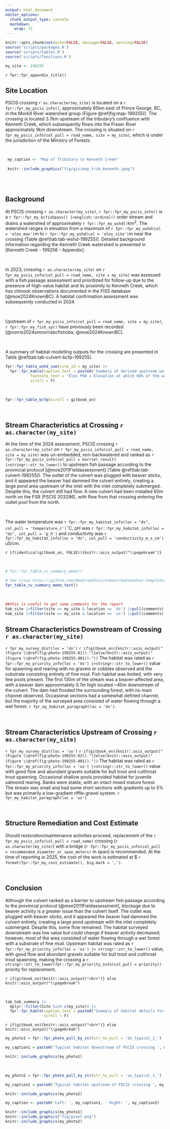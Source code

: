 ```yaml
---
output: html_document
editor_options: 
  chunk_output_type: console
  markdown: 
    wrap: 72
---
```


```r
knitr::opts_chunk$set(echo=FALSE, message=FALSE, warning=FALSE)
source('scripts/packages.R')
source('scripts/tables.R')
source('scripts/functions.R')
```

```r
my_site <- 199255
```

`r fpr::fpr_appendix_title()`


## Site Location {.unnumbered}

PSCIS crossing `r as.character(my_site)` is located on a `r fpr::fpr_my_pscis_info()`, approximately 65km east of Prince George, BC, in the Morkill River watershed group (Figure \@ref(fig:map-199255)). The crossing is located 3.7km upstream of the tributary's confluence with Kenneth Creek, which subsequently flows into the Fraser River approximately 9km downstream. The crossing is situated on `r fpr_my_pscis_info(col_pull = road_name, site = my_site)`, which is under the jurisdiction of the Ministry of Forests.

<br>

```r
 my_caption <- "Map of Tributary to Kenneth Creek"
 
 knitr::include_graphics("fig/gis/map_trib_kenneth.jpeg")
 
```

<br>


## Background {.unnumbered}

At PSCIS crossing `r as.character(my_site)`, `r fpr::fpr_my_pscis_info()` is a
`r fpr::fpr_my_bcfishpass() |>english::ordinal()` order stream and drains a watershed of approximately
`r fpr::fpr_my_wshd()`km^2^. The watershed ranges in elevation from
a maximum of `r fpr::fpr_my_wshd(col = 'elev_max')`m to
`r fpr::fpr_my_wshd(col = 'elev_site')`m near the crossing (Table
\@ref(tab:tab-wshd-199255)). Detailed background information regarding the Kenneth Creek watershed is presented in [Kenneth Creek - 199256 - Appendix]. 

<br>

In 2023, crossing `r as.character(my_site)` on `r fpr_my_pscis_info(col_pull = road_name, site = my_site)`  was assessed with a fish passage assessment and prioritized for follow-up due to the presence of high-value habitat and its proximity to Kenneth Creek, which has chinook observations documented in the FISS database [@moe2024KnownBC]. A habitat confirmation assessment was subsequently conducted in 2024. 

<br>

Upstream of `r fpr_my_pscis_info(col_pull = road_name, site = my_site)`, `r fpr::fpr_my_fish_sp()` have previously been recorded [@norris2024smnorrisbcfishobs; @moe2024KnownBC].

<br>

A summary of habitat modelling outputs for the crossing are presented in Table
\@ref(tab:tab-culvert-bcfp-199255).
<br>

```r
fpr::fpr_table_wshd_sum(site_id = my_site) |>
  fpr::fpr_kable(caption_text = paste0('Summary of derived upstream watershed statistics for PSCIS crossing ', my_site, '.'),
           footnote_text = 'Elev P60 = Elevation at which 60% of the watershed area is above',
           scroll = F)

```


<br>

```r
fpr::fpr_table_bcfp(scroll = gitbook_on) 
```

<br>


## Stream Characteristics at Crossing `r as.character(my_site)` {.unnumbered}

At the time of the 2024 assessment, PSCIS crossing `r as.character(my_site)` on `r fpr_my_pscis_info(col_pull = road_name, site = my_site)` was un-embedded, non-backwatered and ranked as `r fpr::fpr_my_pscis_info(col_pull = barrier_result) |>stringr::str_to_lower()` to upstream fish passage according to the provincial protocol [@moe2011Fieldassessment] (Table \@ref(tab:tab-culvert-199255)). The outlet of the culvert was plugged with beaver sticks, and it appeared the beaver had dammed the culvert entirely, creating a large pond area upstream of the inlet with the inlet completely submerged. Despite this, the culvert still had flow. A new culvert had been installed 60m north on the FSR (PSCIS 203296), with flow from that crossing entering the outlet pool from the north.

<br>

The water temperature was `r fpr::fpr_my_habitat_info(loc = "ds", col_pull = 'temperature_c')`$^\circ$C,
pH was `r fpr::fpr_my_habitat_info(loc = "ds", col_pull = 'p_h')` and
conductivity was `r fpr::fpr_my_habitat_info(loc = "ds", col_pull = 'conductivity_m_s_cm')` uS/cm.

`r if(identical(gitbook_on, FALSE)){knitr::asis_output("\\pagebreak")}`

<br>

```r
# fpr::fpr_table_cv_summary_memo()

# See issue https://github.com/NewGraphEnvironment/mybookdown-template/issues/65
fpr_table_cv_summary_memo_test()

```


<br>

```r
##this is useful to get some comments for the report
hab_site |>filter(site == my_site & location == 'ds') |>pull(comments)
hab_site |>filter(site == my_site & location == 'us') |>pull(comments)

```


## Stream Characteristics Downstream of Crossing `r as.character(my_site)` {.unnumbered}

`r fpr_my_survey_dist(loc = 'ds')` `r if(gitbook_on){knitr::asis_output("(Figure \\@ref(fig:photo-199255-01)).")}else(knitr::asis_output("(Figure \\@ref(fig:photo-199255-d01))."))` The habitat was rated as `r fpr::fpr_my_priority_info(loc = 'ds') |>stringr::str_to_lower()` value for spawning and rearing with no gravels or cobbles observed and the substrate consisting entirely of fine mud. Fish habitat was limited, with very few pools present. The first 130m of the stream was a beaver-affected area, with a beaver dam approximately 0.7m high located ~40m downstream of the culvert. The dam had flooded the surrounding forest, with no main channel observed. Occasional sections had a somewhat defined channel, but the majority of the surveyed area consisted of water flowing through a wet forest.  `r fpr_my_habitat_paragraph(loc = 'ds')`. 

<br>

## Stream Characteristics Upstream of Crossing `r as.character(my_site)` {.unnumbered}

`r fpr_my_survey_dist(loc = 'us')` `r if(gitbook_on){knitr::asis_output("(Figure \\@ref(fig:photo-199255-02)).")}else(knitr::asis_output("(Figure \\@ref(fig:photo-199255-d01))."))` The habitat was rated as `r fpr::fpr_my_priority_info(loc = 'us') |>stringr::str_to_lower()` value with good flow and abundant gravels suitable for bull trout and cutthroat trout spawning. Occasional shallow pools provided habitat for juvenile salmonid rearing. Banks were stable, with an intact mixed mature forest. The stream was small and had some short sections with gradients up to 5% but was primarily a low-gradient riffle-gravel system. `r fpr_my_habitat_paragraph(loc = 'us')`

<br>
 

## Structure Remediation and Cost Estimate {.unnumbered}

Should restoration/maintenance activities proceed, replacement of the `r fpr_my_pscis_info(col_pull = road_name)` crossing (`r as.character(my_site)`) with a bridge (`r fpr::fpr_my_pscis_info(col_pull = recommended_diameter_or_span_meters)` m span) is recommended. At the time of reporting in 2025, the cost of the work is estimated at \$ `r format(fpr::fpr_my_cost_estimate(), big.mark = ',')`.

<br>


## Conclusion {.unnumbered}

Although the culvert ranked as a barrier to upstream fish passage according to the provincial protocol [@moe2011Fieldassessment], blockage due to beaver activity is a greater issue than the culvert itself. The outlet was plugged with beaver sticks, and it appeared the beaver had dammed the culvert entirely, creating a large pond upstream with the inlet completely submerged. Despite this, some flow remained. The habitat surveyed downstream was low value but could change if beaver activity decreased; however, most of the area consisted of water flowing through a wet forest with a substrate of fine mud. Upstream habitat was rated as `r fpr::fpr_my_priority_info(loc = 'us') |> stringr::str_to_lower()` value, with good flow and abundant gravels suitable for bull trout and cutthroat trout spawning, making the crossing a `r stringr::str_to_lower(fpr::fpr_my_priority_info(col_pull = priority))` priority for replacement.


`r if(gitbook_on){knitr::asis_output("<br>")} else knitr::asis_output("\\pagebreak")`

<br>

```r
tab_hab_summary |>
  dplyr::filter(Site %in% c(my_site)) |> 
  fpr::fpr_kable(caption_text = paste0("Summary of habitat details for PSCIS crossing ", my_site, "."),
                 scroll = F) 

```

`r if(gitbook_on){knitr::asis_output("<br>")} else knitr::asis_output("\\pagebreak")`

```r
my_photo1 = fpr::fpr_photo_pull_by_str(str_to_pull = 'ds_typical_1_')

my_caption1 = paste0('Typical habitat downstream of PSCIS crossing ', my_site, '.')


```

```r
knitr::include_graphics(my_photo1)
```

<br>

```r
my_photo2 = fpr::fpr_photo_pull_by_str(str_to_pull = 'us_typical_1_')

my_caption2 = paste0('Typical habitat upstream of PSCIS crossing ', my_site, '.')


```

```r
knitr::include_graphics(my_photo2)
```

```r
my_caption <- paste0('Left: ', my_caption1, ' Right: ', my_caption2)

knitr::include_graphics(my_photo1)
knitr::include_graphics("fig/pixel.png")
knitr::include_graphics(my_photo2)
```
